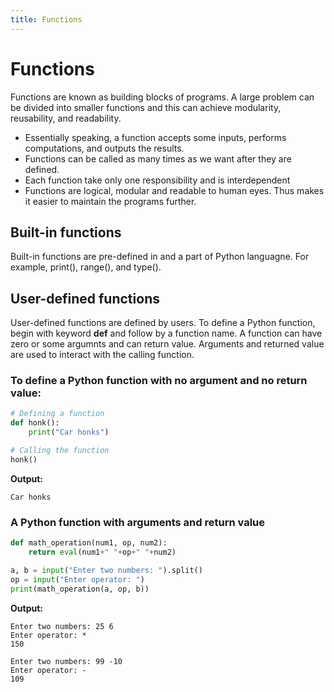 ---
title: Functions
---

# Functions
Functions are known as building blocks of programs. A large problem can be divided into smaller functions and this can achieve modularity, reusability, and readability.

- Essentially speaking, a function accepts some inputs, performs computations, and outputs the results.
- Functions can be called as many times as we want after they are defined.
- Each function take only one responsibility and is interdependent
- Functions are logical, modular and readable to human eyes. Thus makes it easier to maintain the programs further.

## Built-in functions
Built-in functions are pre-defined in and a part of Python languagne. For example, print(), range(), and type().

## User-defined functions
User-defined functions are defined by users. To define a Python function, begin with keyword **def** and follow by a function name.
A function can have zero or some argumnts and can return value. Arguments and returned value are used to interact with the calling function.

### To define a Python function with no argument and no return value:
```python
# Defining a function
def honk():
    print("Car honks")

# Calling the function
honk()
```

**Output:**
```
Car honks
```

### A Python function with arguments and return value 
```Python
def math_operation(num1, op, num2):
    return eval(num1+" "+op+" "+num2)

a, b = input("Enter two numbers: ").split()
op = input("Enter operator: ")
print(math_operation(a, op, b)) 
```


**Output:**
```
Enter two numbers: 25 6
Enter operator: *
150
```
```
Enter two numbers: 99 -10
Enter operator: -
109
```


